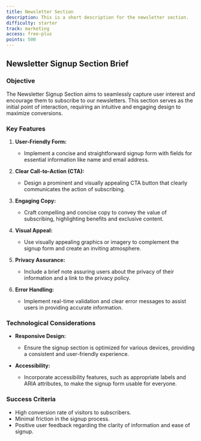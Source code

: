 ```yaml
---
title: Newsletter Section
description: This is a short description for the newsletter section.
difficulty: starter
track: marketing
access: free-plus
points: 500
---
```


## Newsletter Signup Section Brief

### Objective

The Newsletter Signup Section aims to seamlessly capture user interest and encourage them to subscribe to our newsletters. This section serves as the initial point of interaction, requiring an intuitive and engaging design to maximize conversions.

### Key Features

1. **User-Friendly Form:**

   - Implement a concise and straightforward signup form with fields for essential information like name and email address.

2. **Clear Call-to-Action (CTA):**

   - Design a prominent and visually appealing CTA button that clearly communicates the action of subscribing.

3. **Engaging Copy:**

   - Craft compelling and concise copy to convey the value of subscribing, highlighting benefits and exclusive content.

4. **Visual Appeal:**

   - Use visually appealing graphics or imagery to complement the signup form and create an inviting atmosphere.

5. **Privacy Assurance:**

   - Include a brief note assuring users about the privacy of their information and a link to the privacy policy.

6. **Error Handling:**
   - Implement real-time validation and clear error messages to assist users in providing accurate information.

### Technological Considerations

- **Responsive Design:**

  - Ensure the signup section is optimized for various devices, providing a consistent and user-friendly experience.

- **Accessibility:**
  - Incorporate accessibility features, such as appropriate labels and ARIA attributes, to make the signup form usable for everyone.

### Success Criteria

- High conversion rate of visitors to subscribers.
- Minimal friction in the signup process.
- Positive user feedback regarding the clarity of information and ease of signup.
